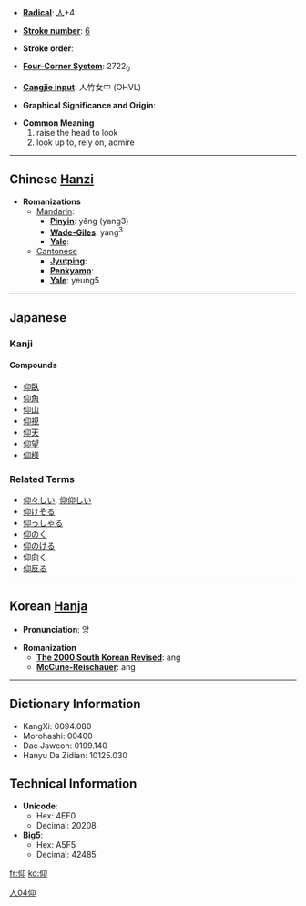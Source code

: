 * '''[[Wiktionary:Chinese radical index| Radical]]''': [[Wiktionary:Chinese radical index 人|人]]+4

* '''[[Wiktionary:Chinese total strokes index|Stroke number]]''': [[Wiktionary:Chinese total strokes index 6|6]]

* '''Stroke order''': 

* '''[[Wiktionary:Chinese four corner index|Four-Corner System]]''': 2722<sub>0</sub>

* '''[[Wiktionary:Chinese Cangjie index|Cangjie input]]''': 人竹女中 (OHVL)

* '''Graphical Significance and Origin''': 

* '''Common Meaning'''
*#raise the head to look
*# look up to, rely on, admire


----

== Chinese [[Hanzi]] ==

* '''Romanizations'''
** [[Mandarin]]:
*** '''[[Pinyin]]''': yǎng (yang3)
*** '''[[Wade-Giles]]''': yang<sup>3</sup>
*** '''[[Yale]]''': 
**[[Cantonese]]
***'''[[Jyutping]]''':
***'''[[Penkyamp]]''': 
***'''[[Yale]]''': yeung5


----

==Japanese==
===Kanji===
{{kanji|[[ぎょう]] ([[gyō]]), [[こう]] ([[kō]])|[[あおぐ]] ([[仰ぐ]], [[aogu]]), [[おおせ]] ([[仰せ]], [[oose]]), [[あおる]] ([[aoru]])}}
====Compounds====
*[[仰臥]]
*[[仰角]]
*[[仰山]]
*[[仰視]]
*[[仰天]]
*[[仰望]]
*[[仰様]]

===Related Terms===
*[[仰々しい]],  [[仰仰しい]] 
*[[仰けぞる]]
*[[仰っしゃる]]
*[[仰のく]]
*[[仰のける]]
*[[仰向く]]
*[[仰反る]]


----

== Korean [[Hanja]] ==

* '''Pronunciation''': 앙

* '''Romanization'''
** '''[[The 2000 South Korean Revised Romanization|The 2000 South Korean Revised]]''': ang
** '''[[McCune-Reischauer]]''': ang

----

== Dictionary Information ==

* KangXi: 0094.080
* Morohashi: 00400
* Dae Jaweon: 0199.140
* Hanyu Da Zidian: 10125.030

== Technical Information ==

* '''Unicode''':
** Hex: 4EF0
** Decimal: 20208
* '''Big5''':
** Hex: A5F5
** Decimal: 42485

[[Category:Japanese kanji|人04仰]]

[[fr:仰]]
[[ko:仰]]